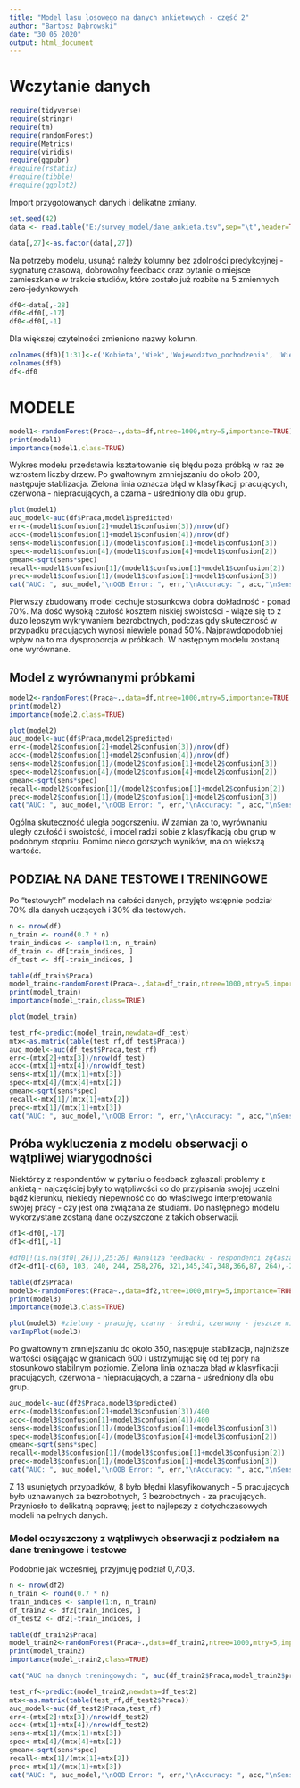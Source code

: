---
title: "Model lasu losowego na danych ankietowych - część 2"
author: "Bartosz Dąbrowski"
date: "30 05 2020"
output: html_document
---
# Wczytanie danych

```{r echo=FALSE, message=FALSE, warning=FALSE}
require(tidyverse)
require(stringr)
require(tm)
require(randomForest)
require(Metrics)
require(viridis)
require(ggpubr)
#require(rstatix)
#require(tibble)
#require(ggplot2)
```

Import przygotowanych danych i delikatne zmiany.

```{r echo=FALSE, message=FALSE}
set.seed(42)
data <- read.table("E:/survey_model/dane_ankieta.tsv",sep="\t",header=TRUE,fileEncoding = "UTF-8", check.names=FALSE)
```


```{r echo=FALSE}
data[,27]<-as.factor(data[,27])
```

Na potrzeby modelu, usunąć należy kolumny bez zdolności predykcyjnej - sygnaturę czasową, dobrowolny feedback oraz pytanie o miejsce zamieszkanie w trakcie studiów, które zostało już rozbite na 5 zmiennych zero-jedynkowych.

```{r echo=FALSE}
df0<-data[,-28]
df0<-df0[,-17]
df0<-df0[,-1]
```

Dla większej czytelności zmieniono nazwy kolumn.

```{r echo=FALSE}
colnames(df0)[1:31]<-c('Kobieta','Wiek','Wojewodztwo_pochodzenia', 'Wielkosc_miasta', 'Miasto', 'Wiecej_kierunkow', 'Rok','Prywatna','Zaocznie', 'Typ','Kola','Organizacje','Samorzad','Srednia','Stypendium','Wiodace','Zapychacze','Zapychacze_dobor','Jezyk','Organizacja_uczelni','Plany','Trudnosc','Przydatnosc','Ogolna_ocena','Praca','Akademik','Dom_mieszkanie_rodzinne','Wynajete_mieszkanie','Wynajety_pokoj','Inne','Dyscyplina')
colnames(df0)
df<-df0
```

# MODELE

```{r echo=FALSE}
model1<-randomForest(Praca~.,data=df,ntree=1000,mtry=5,importance=TRUE)
print(model1)
importance(model1,class=TRUE)
```

Wykres modelu przedstawia kształtowanie się błędu poza próbką w raz ze wzrostem liczby drzew. Po gwałtownym zmniejszaniu do około 200, następuje stablizacja. Zielona linia oznacza błąd w klasyfikacji pracujących, czerwona - niepracujących, a czarna - uśredniony dla obu grup.

```{r echo=FALSE}
plot(model1)
auc_model<-auc(df$Praca,model1$predicted)
err<-(model1$confusion[2]+model1$confusion[3])/nrow(df)
acc<-(model1$confusion[1]+model1$confusion[4])/nrow(df)
sens<-model1$confusion[1]/(model1$confusion[1]+model1$confusion[3])
spec<-model1$confusion[4]/(model1$confusion[4]+model1$confusion[2])
gmean<-sqrt(sens*spec)
recall<-model1$confusion[1]/(model1$confusion[1]+model1$confusion[2])
prec<-model1$confusion[1]/(model1$confusion[1]+model1$confusion[3])
cat("AUC: ", auc_model,"\nOOB Error: ", err,"\nAccuracy: ", acc,"\nSensitivity: ", sens,"\nSpecifity: ", spec,"\nG-Mean: ", gmean,"\nRecall: ", recall,"\nPrecision: ", prec)
```

Pierwszy zbudowany model cechuje stosunkowa dobra dokładność - ponad 70%. Ma dość wysoką czułość kosztem niskiej swoistości - wiąże się to z dużo lepszym wykrywaniem bezrobotnych, podczas gdy skuteczność w przypadku pracujących wynosi niewiele ponad 50%. Najprawdopodobniej wpływ na to ma dysproporcja w próbkach. W następnym modelu zostaną one wyrównane.

## Model z wyrównanymi próbkami

```{r echo=FALSE}
model2<-randomForest(Praca~.,data=df,ntree=1000,mtry=5,importance=TRUE,sampsize=c(155,155))
print(model2)
importance(model2,class=TRUE)
```

```{r echo=FALSE}
plot(model2)
auc_model<-auc(df$Praca,model2$predicted)
err<-(model2$confusion[2]+model2$confusion[3])/nrow(df)
acc<-(model2$confusion[1]+model2$confusion[4])/nrow(df)
sens<-model2$confusion[1]/(model2$confusion[1]+model2$confusion[3])
spec<-model2$confusion[4]/(model2$confusion[4]+model2$confusion[2])
gmean<-sqrt(sens*spec)
recall<-model2$confusion[1]/(model2$confusion[1]+model2$confusion[2])
prec<-model2$confusion[1]/(model2$confusion[1]+model2$confusion[3])
cat("AUC: ", auc_model,"\nOOB Error: ", err,"\nAccuracy: ", acc,"\nSensitivity: ", sens,"\nSpecifity: ", spec,"\nG-Mean: ", gmean,"\nRecall: ", recall,"\nPrecision: ", prec)
```

Ogólna skuteczność uległa pogorszeniu. W zamian za to, wyrównaniu uległy czułość i swoistość, i model radzi sobie z klasyfikacją obu grup w podobnym stopniu. Pomimo nieco gorszych wyników, ma on większą wartość.

## PODZIAŁ NA DANE TESTOWE I TRENINGOWE

Po "testowych" modelach na całości danych, przyjęto wstępnie podział 70% dla danych uczących i 30% dla testowych.

```{r echo=FALSE}
n <- nrow(df)
n_train <- round(0.7 * n) 
train_indices <- sample(1:n, n_train)
df_train <- df[train_indices, ]  
df_test <- df[-train_indices, ]  
```

```{r echo=FALSE}
table(df_train$Praca)
model_train<-randomForest(Praca~.,data=df_train,ntree=1000,mtry=5,importance=TRUE,sampsize=c(104,104))
print(model_train)
importance(model_train,class=TRUE)
```

```{r echo=FALSE}
plot(model_train)
```

```{r echo=FALSE}
test_rf<-predict(model_train,newdata=df_test)
mtx<-as.matrix(table(test_rf,df_test$Praca))
auc_model<-auc(df_test$Praca,test_rf)
err<-(mtx[2]+mtx[3])/nrow(df_test)
acc<-(mtx[1]+mtx[4])/nrow(df_test)
sens<-mtx[1]/(mtx[1]+mtx[3])
spec<-mtx[4]/(mtx[4]+mtx[2])
gmean<-sqrt(sens*spec)
recall<-mtx[1]/(mtx[1]+mtx[2])
prec<-mtx[1]/(mtx[1]+mtx[3])
cat("AUC: ", auc_model,"\nOOB Error: ", err,"\nAccuracy: ", acc,"\nSensitivity: ", sens,"\nSpecifity: ", spec,"\nG-Mean: ", gmean,"\nRecall: ", recall,"\nPrecision: ", prec)
```

## Próba wykluczenia z modelu obserwacji o wątpliwej wiarygodności

Niektórzy z respondentów w pytaniu o feedback zgłaszali problemy z ankietą - najczęściej były to wątpliwości co do przypisania swojej uczelni bądź kierunku, niekiedy niepewność co do właściwego interpretowania swojej pracy - czy jest ona związana ze studiami. Do następnego modelu wykorzystane zostaną dane oczyszczone z takich obserwacji.

```{r echo=FALSE, message=FALSE,warning=FALSE}
df1<-df0[,-17]
df1<-df1[,-1]
```

```{r echo=FALSE, message=FALSE, warning=FALSE}
#df0[!(is.na(df0[,26])),25:26] #analiza feedbacku - respondenci zgłaszający problemy z zaznaczeniem odpowiadających ich sytuacji opcji zostaną usunięci z danych
df2<-df1[-c(60, 103, 240, 244, 258,276, 321,345,347,348,366,87, 264),-26]
```

```{r echo=FALSE}
table(df2$Praca)
model3<-randomForest(Praca~.,data=df2,ntree=1000,mtry=5,importance=TRUE,sampsize=c(150,150))
print(model3)
importance(model3,class=TRUE)
```

```{r echo=FALSE}
plot(model3) #zielony - pracuję, czarny - średni, czerwony - jeszcze nie
varImpPlot(model3)
```

Po gwałtownym zmniejszaniu do około 350, następuje stablizacja, najniższe wartości osiągając w granicach 600 i ustrzymując się od tej pory na stosunkowo stabilnym poziomie. Zielona linia oznacza błąd w klasyfikacji pracujących, czerwona - niepracujących, a czarna - uśredniony dla obu grup.

```{r echo=FALSE}
auc_model<-auc(df2$Praca,model3$predicted)
err<-(model3$confusion[2]+model3$confusion[3])/400
acc<-(model3$confusion[1]+model3$confusion[4])/400
sens<-model3$confusion[1]/(model3$confusion[1]+model3$confusion[3])
spec<-model3$confusion[4]/(model3$confusion[4]+model3$confusion[2])
gmean<-sqrt(sens*spec)
recall<-model3$confusion[1]/(model3$confusion[1]+model3$confusion[2])
prec<-model3$confusion[1]/(model3$confusion[1]+model3$confusion[3])
cat("AUC: ", auc_model,"\nOOB Error: ", err,"\nAccuracy: ", acc,"\nSensitivity: ", sens,"\nSpecifity: ", spec,"\nG-Mean: ", gmean,"\nRecall: ", recall,"\nPrecision: ", prec)
```

Z 13 usuniętych przypadków, 8 było błędni klasyfikowanych - 5 pracujących było uznawanych za bezrobotnych, 3 bezrobotnych - za pracujących. Przyniosło to delikatną poprawę; jest to najlepszy z dotychczasowych modeli na pełnych danych.

### Model oczyszczony z wątpliwych obserwacji z podziałem na dane treningowe i testowe

Podobnie jak wcześniej, przyjmuję podział 0,7:0,3.

```{r echo=FALSE}
n <- nrow(df2)
n_train <- round(0.7 * n) 
train_indices <- sample(1:n, n_train)
df_train2 <- df2[train_indices, ]  
df_test2 <- df2[-train_indices, ]  
```

```{r echo=FALSE}
table(df_train2$Praca)
model_train2<-randomForest(Praca~.,data=df_train2,ntree=1000,mtry=5,importance=TRUE,sampsize=c(104,104))
print(model_train2)
importance(model_train2,class=TRUE)
```

```{r echo=FALSE}
cat("AUC na danych treningowych: ", auc(df_train2$Praca,model_train2$predicted))
```

```{r echo=FALSE}
test_rf<-predict(model_train2,newdata=df_test2)
mtx<-as.matrix(table(test_rf,df_test2$Praca))
auc_model<-auc(df_test2$Praca,test_rf)
err<-(mtx[2]+mtx[3])/nrow(df_test2)
acc<-(mtx[1]+mtx[4])/nrow(df_test2)
sens<-mtx[1]/(mtx[1]+mtx[3])
spec<-mtx[4]/(mtx[4]+mtx[2])
gmean<-sqrt(sens*spec)
recall<-mtx[1]/(mtx[1]+mtx[2])
prec<-mtx[1]/(mtx[1]+mtx[3])
cat("AUC: ", auc_model,"\nOOB Error: ", err,"\nAccuracy: ", acc,"\nSensitivity: ", sens,"\nSpecifity: ", spec,"\nG-Mean: ", gmean,"\nRecall: ", recall,"\nPrecision: ", prec)
```
